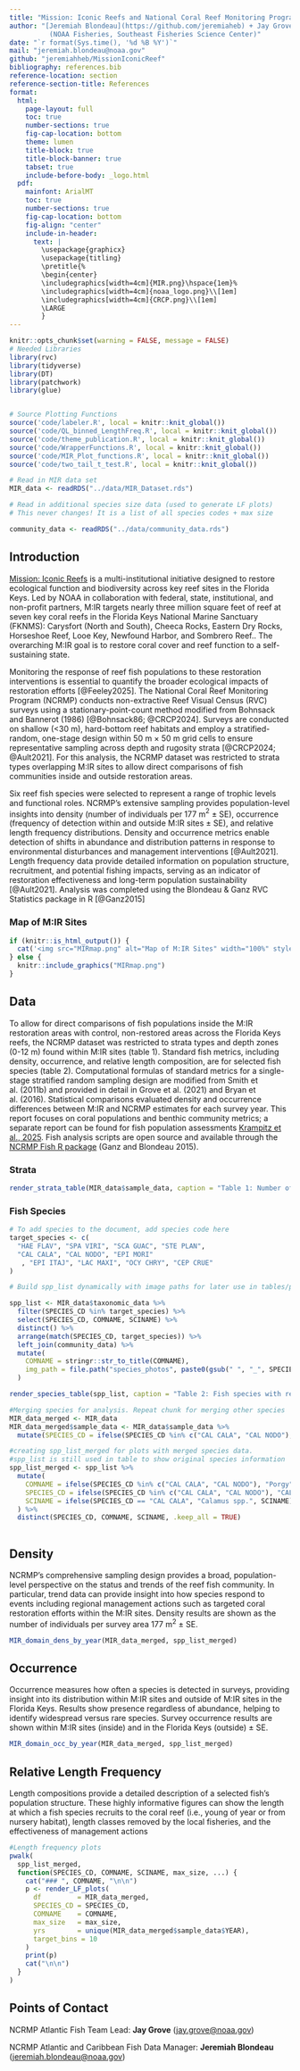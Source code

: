 ```yaml
---
title: "Mission: Iconic Reefs and National Coral Reef Monitoring Program Reef Fish Analyses"
author: "[Jeremiah Blondeau](https://github.com/jeremiaheb) + Jay Grove + Rob Harper<br>
          (NOAA Fisheries, Southeast Fisheries Science Center)"
date: "`r format(Sys.time(), '%d %B %Y')`"
mail: "jeremiah.blondeau@noaa.gov"
github: "jeremiahheb/MissionIconicReef"
bibliography: references.bib
reference-location: section
reference-section-title: References
format: 
  html:
    page-layout: full
    toc: true
    number-sections: true
    fig-cap-location: bottom
    theme: lumen
    title-block: true
    title-block-banner: true
    tabset: true
    include-before-body: _logo.html 
  pdf:
    mainfont: ArialMT
    toc: true
    number-sections: true
    fig-cap-location: bottom
    fig-align: "center"
    include-in-header:
      text: |
        \usepackage{graphicx}
        \usepackage{titling}
        \pretitle{%
        \begin{center}
        \includegraphics[width=4cm]{MIR.png}\hspace{1em}%
        \includegraphics[width=4cm]{noaa_logo.png}\\[1em]
        \includegraphics[width=4cm]{CRCP.png}\\[1em]
        \LARGE
        }
---
```


```r
knitr::opts_chunk$set(warning = FALSE, message = FALSE)
# Needed Libraries
library(rvc)
library(tidyverse)
library(DT)
library(patchwork)
library(glue)


# Source Plotting Functions
source('code/labeler.R', local = knitr::knit_global())
source('code/QL_binned_LengthFreq.R', local = knitr::knit_global())
source('code/theme_publication.R', local = knitr::knit_global())
source('code/WrapperFunctions.R', local = knitr::knit_global())
source('code/MIR_Plot_functions.R', local = knitr::knit_global())
source('code/two_tail_t_test.R', local = knitr::knit_global())

# Read in MIR data set
MIR_data <- readRDS("../data/MIR_Dataset.rds")

# Read in additional species size data (used to generate LF plots)
# This never changes! It is a list of all species codes + max size

community_data <- readRDS("../data/community_data.rds")


```

## Introduction

[Mission: Iconic Reefs](https://missioniconicreefs.org/) is a multi-institutional initiative designed to restore ecological function and biodiversity across key reef sites in the Florida Keys. Led by NOAA in collaboration with federal, state, institutional, and non-profit partners, M:IR targets nearly three million square feet of reef at seven key coral reefs in the Florida Keys National Marine Sanctuary (FKNMS): Carysfort (North and South), Cheeca Rocks, Eastern Dry Rocks, Horseshoe Reef, Looe Key, Newfound Harbor, and Sombrero Reef.. The overarching M:IR goal is to restore coral cover and reef function to a self-sustaining state.

Monitoring the response of reef fish populations to these restoration interventions is essential to quantify the broader ecological impacts of restoration efforts [@Feeley2025]. The National Coral Reef Monitoring Program (NCRMP) conducts non-extractive Reef Visual Census (RVC) surveys using a stationary-point-count method modified from Bohnsack and Bannerot (1986) [@Bohnsack86; @CRCP2024]. Surveys are conducted on shallow (\<30 m), hard-bottom reef habitats and employ a stratified-random, one-stage design within 50 m × 50 m grid cells to ensure representative sampling across depth and rugosity strata [@CRCP2024; @Ault2021]. For this analysis, the NCRMP dataset was restricted to strata types overlapping M:IR sites to allow direct comparisons of fish communities inside and outside restoration areas.

Six reef fish species were selected to represent a range of trophic levels and functional roles. NCRMP’s extensive sampling provides population-level insights into density (number of individuals per 177 m$^{2}$ ± SE), occurrence (frequency of detection within and outside M:IR sites ± SE), and relative length frequency distributions. Density and occurrence metrics enable detection of shifts in abundance and distribution patterns in response to environmental disturbances and management interventions [@Ault2021]. Length frequency data provide detailed information on population structure, recruitment, and potential fishing impacts, serving as an indicator of restoration effectiveness and long-term population sustainability [@Ault2021]. Analysis was completed using the Blondeau & Ganz RVC Statistics package in R [@Ganz2015]

</details>

### Map of M:IR Sites

```r
if (knitr::is_html_output()) {
  cat('<img src="MIRmap.png" alt="Map of M:IR Sites" width="100%" style="margin-top: 1em;">')
} else {
  knitr::include_graphics("MIRmap.png")
}
```

\newpage

## Data

To allow for direct comparisons of fish populations inside the M:IR restoration areas with control, non-restored areas across the Florida Keys reefs, the NCRMP dataset was restricted to strata types and depth zones (0-12 m) found within M:IR sites (table 1). Standard fish metrics, including density, occurrence, and relative length composition, are for selected fish species (table 2). Computational formulas of standard metrics for a single-stage stratified random sampling design are modified from Smith et al. (2011b) and provided in detail in Grove et al. (2021) and Bryan et al. (2016). Statistical comparisons evaluated density and occurrence differences between M:IR and NCRMP estimates for each survey year. This report focuses on coral populations and benthic community metrics; a separate report can be found for fish population assessments [Krampitz et al., 2025](https://nkrampitz.github.io/MIR-Krampitz/#introduction). Fish analysis scripts are open source and available through the [NCRMP Fish R package](https://github.com/jeremiaheb/rvc) (Ganz and Blondeau 2015).

### Strata

```r
render_strata_table(MIR_data$sample_data, caption = "Table 1: Number of reef fish survey sites inside and outside M:IR areas in each stratum by year.")
```

\newpage

### Fish Species

```r
# To add species to the document, add species code here
target_species <- c(
  "HAE FLAV", "SPA VIRI", "SCA GUAC", "STE PLAN",
  "CAL CALA", "CAL NODO", "EPI MORI"
   , "EPI ITAJ", "LAC MAXI", "OCY CHRY", "CEP CRUE"
)

# Build spp_list dynamically with image paths for later use in tables/plots

spp_list <- MIR_data$taxonomic_data %>%
  filter(SPECIES_CD %in% target_species) %>%
  select(SPECIES_CD, COMNAME, SCINAME) %>%
  distinct() %>%
  arrange(match(SPECIES_CD, target_species)) %>%
  left_join(community_data) %>%
  mutate(
    COMNAME = stringr::str_to_title(COMNAME),
    img_path = file.path("species_photos", paste0(gsub(" ", "_", SPECIES_CD), ".png"))
  )

render_species_table(spp_list, caption = "Table 2: Fish species with representative photos. For analysis, both porgy species were combined.")
```

```r
#Merging species for analysis. Repeat chunk for merging other species 
MIR_data_merged <- MIR_data
MIR_data_merged$sample_data <- MIR_data$sample_data %>%
  mutate(SPECIES_CD = ifelse(SPECIES_CD %in% c("CAL CALA", "CAL NODO"), "CAL CALA", SPECIES_CD))

#creating spp_list_merged for plots with merged species data. 
#spp_list is still used in table to show original species information
spp_list_merged <- spp_list %>%
  mutate(
    COMNAME = ifelse(SPECIES_CD %in% c("CAL CALA", "CAL NODO"), "Porgy", COMNAME),
    SPECIES_CD = ifelse(SPECIES_CD %in% c("CAL CALA", "CAL NODO"), "CAL CALA", SPECIES_CD),
    SCINAME = ifelse(SPECIES_CD == "CAL CALA", "Calamus spp.", SCINAME) 
  ) %>%
  distinct(SPECIES_CD, COMNAME, SCINAME, .keep_all = TRUE)
  
```

\newpage

## Density

NCRMP’s comprehensive sampling design provides a broad, population-level perspective on the status and trends of the reef fish community. In particular, trend data can provide insight into how species respond to events including regional management actions such as targeted coral restoration efforts within the M:IR sites. Density results are shown as the number of individuals per survey area 177 m$^{2}$ ± SE.

```r
MIR_domain_dens_by_year(MIR_data_merged, spp_list_merged)
```

\newpage

## Occurrence

Occurrence measures how often a species is detected in surveys, providing insight into its distribution within M:IR sites and outside of M:IR sites in the Florida Keys. Results show presence regardless of abundance, helping to identify widespread versus rare species. Survey occurrence results are shown within M:IR sites (inside) and in the Florida Keys (outside) ± SE.

```r
MIR_domain_occ_by_year(MIR_data_merged, spp_list_merged)
```

\newpage

## Relative Length Frequency

Length compositions provide a detailed description of a selected fish’s population structure. These highly informative figures can show the length at which a fish species recruits to the coral reef (i.e., young of year or from nursery habitat), length classes removed by the local fisheries, and the effectiveness of management actions

::: panel-tabset
```r
#Length frequency plots
pwalk(
  spp_list_merged,
  function(SPECIES_CD, COMNAME, SCINAME, max_size, ...) {
    cat("### ", COMNAME, "\n\n")
    p <- render_LF_plots(
      df         = MIR_data_merged,   
      SPECIES_CD = SPECIES_CD,
      COMNAME    = COMNAME,
      max_size   = max_size,
      yrs        = unique(MIR_data_merged$sample_data$YEAR),
      target_bins = 10
    )
    print(p)
    cat("\n\n")
  }
)
```
:::

## Points of Contact

NCRMP Atlantic Fish Team Lead: 
**Jay Grove** ([jay.grove@noaa.gov](mailto:jay.grove@noaa.gov))

NCRMP Atlantic and Caribbean Fish Data Manager: 
**Jeremiah Blondeau** ([jeremiah.blondeau@noaa.gov](mailto:jeremiah.blondeau@noaa.gov)) 



